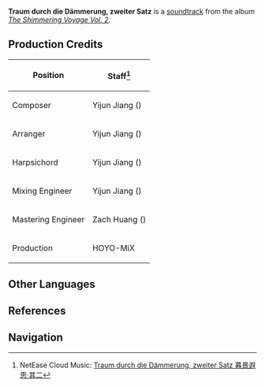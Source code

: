 {{Soundtrack Infobox
|title          =
|image          = The Shimmering Voyage Vol 2.png
|album          = The Shimmering Voyage Vol. 2
|disc           = 2
|number         = 26
|featured       =
|featured2      =
|featured3      =
|featured_disc  =
|featured_disc2 =
|featured_disc3 =
|youtube_id     = PbGw0CDCKFo
|spotify_id     = 7zXMvj7aqWMQWclTWs6TAJ
|played_in      = Event
|during         = [[Immernachtreich Keep]]
|domain         = Immernachtreich Keep
|previous       = Traum durch die Dämmerung, erster Satz
|next           = Das Folkwanglied
}}
'''Traum durch die Dämmerung, zweiter Satz''' is a [[soundtrack]] from the album ''[[The Shimmering Voyage Vol. 2]]''.

==Production Credits==
{| class="wikitable" style="text-align:left; height:0.5em"
! Position
! Staff<ref>NetEase Cloud Music: [https://music.163.com/#/song?id=1973619544 Traum durch die Dämmerung, zweiter Satz 暮景遐思·其二]</ref>
|-
! Composer
| Yijun Jiang ({{zh|姜以君}})
|-
! Arranger
| Yijun Jiang ({{zh|姜以君}})
|-
! Harpsichord
| Yijun Jiang ({{zh|姜以君}})
|-
! Mixing Engineer
| Yijun Jiang ({{zh|姜以君}})
|-
! Mastering Engineer
| Zach Huang ({{zh|黄巍}})
|-
! Production
| HOYO-MiX
|}
<!--
==Videos==
<gallery>
</gallery>

==Trivia==
-->
==Other Languages==
{{Other Languages
|en      = Traum durch die Dämmerung, zweiter Satz
|en_lang = de
|en_tl   = Dream Through the Twilight, Second Movement
|zhs     = 暮景遐思·其二
|zhs_rm  = Mùjǐng Xiásī - Qí'èr
|zhs_tl  =
|ja      = 暮景に心を馳せて·2
|ja_rm   = Bokei ni Kokoro wo Hasete - Ni
|ja_tl   = Drive towards Dusk through a Heart - 2
|tr      = 
|tr_tl   = 
|it      = 
|it_tl   = 
}}

==References==
{{Reflist}}

==Navigation==
{{Soundtrack Navbox|The Shimmering Voyage}}